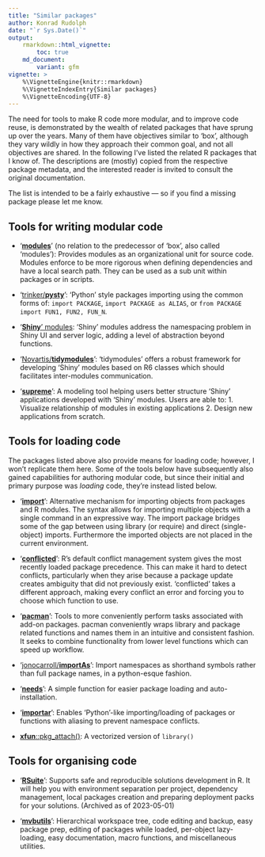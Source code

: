```yaml
---
title: "Similar packages"
author: Konrad Rudolph
date: "`r Sys.Date()`"
output:
    rmarkdown::html_vignette:
        toc: true
    md_document:
        variant: gfm
vignette: >
    %\VignetteEngine{knitr::rmarkdown}
    %\VignetteIndexEntry{Similar packages}
    %\VignetteEncoding{UTF-8}
---
```

The need for tools to make R code more modular, and to improve code
reuse, is demonstrated by the wealth of related packages that have
sprung up over the years. Many of them have objectives similar to ‘box’,
although they vary wildly in how they approach their common goal, and
not all objectives are shared. In the following I’ve listed the related
R packages that I know of. The descriptions are (mostly) copied from the
respective package metadata, and the interested reader is invited to
consult the original documentation.

The list is intended to be a fairly exhaustive — so if you find a
missing package please let me know.

## Tools for writing modular code

- ‘**[modules](https://cran.r-project.org/package=modules)**’ (no
  relation to the predecessor of ‘box’, also called ‘modules’): Provides
  modules as an organizational unit for source code. Modules enforce to
  be more rigorous when defining dependencies and have a local search
  path. They can be used as a sub unit within packages or in scripts.

- ‘[trinker/**pysty**](https://trinkerrstuff.wordpress.com/2018/02/22/minimal-explicit-python-style-package-loading-for-r/)’:
  ‘Python’ style packages importing using the common forms of:
  `import PACKAGE`, `import PACKAGE as ALIAS`, or
  `from PACKAGE import FUN1, FUN2, FUN_N`.

- ‘[**Shiny**’
  modules](https://shiny.rstudio.com/articles/modules.html): ‘Shiny’
  modules address the namespacing problem in Shiny UI and server logic,
  adding a level of abstraction beyond functions.

- ‘[Novartis/**tidymodules**](https://opensource.nibr.com/tidymodules/)’:
  ‘tidymodules’ offers a robust framework for developing ‘Shiny’ modules
  based on R6 classes which should facilitates inter-modules
  communication.

- ‘**[supreme](https://strboul.github.io/supreme/)**’: A modeling tool
  helping users better structure ‘Shiny’ applications developed with
  ‘Shiny’ modules. Users are able to: 1. Visualize relationship of
  modules in existing applications 2. Design new applications from
  scratch.

## Tools for loading code

The packages listed above also provide means for loading code; however,
I won’t replicate them here. Some of the tools below have subsequently
also gained capabilities for authoring modular code, but since their
initial and primary purpose was *loading* code, they’re instead listed
below.

- ‘**[import](https://import.rticulate.org/)**’: Alternative mechanism
  for importing objects from packages and R modules. The syntax allows
  for importing multiple objects with a single command in an expressive
  way. The import package bridges some of the gap between using library
  (or require) and direct (single-object) imports. Furthermore the
  imported objects are not placed in the current environment.

- ‘**[conflicted](https://conflicted.r-lib.org/)**’: R’s default
  conflict management system gives the most recently loaded package
  precedence. This can make it hard to detect conflicts, particularly
  when they arise because a package update creates ambiguity that did
  not previously exist. ‘conflicted’ takes a different approach, making
  every conflict an error and forcing you to choose which function to
  use.

- ‘**[pacman](http://trinker.github.io/pacman/)**’: Tools to more
  conveniently perform tasks associated with add-on packages. pacman
  conveniently wraps library and package related functions and names
  them in an intuitive and consistent fashion. It seeks to combine
  functionality from lower level functions which can speed up workflow.

- ‘[jonocarroll/**importAs**](https://jonocarroll.github.io/importAs/)’:
  Import namespaces as shorthand symbols rather than full package names,
  in a python-esque fashion.

- ‘[**needs**](https://cran.r-project.org/package=needs)’: A simple
  function for easier package loading and auto-installation.

- ‘[**importar**](https://cran.r-project.org/package=importar)’: Enables
  ‘Python’-like importing/loading of packages or functions with aliasing
  to prevent namespace conflicts.

- [**xfun**::pkg_attach()](https://yihui.org/en/2018/09/xfun-pkg-attach/):
  A vectorized version of `library()`

## Tools for organising code

- ‘**[RSuite](https://cran.r-project.org/package=RSuite)**’: Supports
  safe and reproducible solutions development in R. It will help you
  with environment separation per project, dependency management, local
  packages creation and preparing deployment packs for your solutions.
  (Archived as of 2023-05-01)

- ‘**[mvbutils](https://cran.r-project.org/package=mvbutils)**’:
  Hierarchical workspace tree, code editing and backup, easy package
  prep, editing of packages while loaded, per-object lazy-loading, easy
  documentation, macro functions, and miscellaneous utilities.
